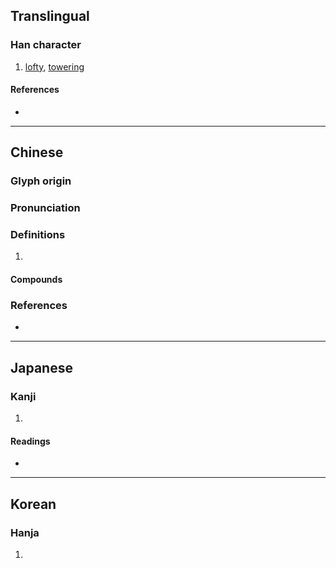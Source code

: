 {{also|崟|嵚}}
{{character info/new}}
==Translingual==

===Han character===
{{Han char|rn=46|rad=山|as=12|sn=15|four=22182|canj=UCNO|ids=⿱山欽}}

# [[lofty]], [[towering]]

====References====
* {{Han ref|kx=0319.320|dkj=08464|dj=0619.380|hdz=10798.120|uh=5D94|ud=23956|bh=BC6B|bd=48235}}

----

==Chinese==
{{zh-forms|s=嵚}}

===Glyph origin===
{{Han etym}}

===Pronunciation===
{{zh-pron
|m=qīn
|c=jam1
|mc=y
|oc=y
|cat=
}}

===Definitions===
{{zh-hanzi}}

# {{rfdef|zh}}

====Compounds====
{{zh-der|嶔崎歷落|嶔岑|嶔然|嶔崟|嶔崎磊落|嶇嶔|嶔崎|欹嶔歷落}}

===References===
* {{R:twedu|B00890}}

----

==Japanese==

===Kanji===
{{ja-kanji|grade=|rs=山12}}

# {{rfdef|ja|sort=山12}}

====Readings====
* {{ja-readings|on=[[きん]] (kin), [[こん]] (kon), [[けん]] (ken), [[かん]] (kan)|kun=[[けわしいさま]] (kewashiisama)}}

----

==Korean==

===Hanja===
{{ko-hanja|hangeul=금|rv=geum|mr=kŭm}}

# {{rfdef|ko|sort=山12}}